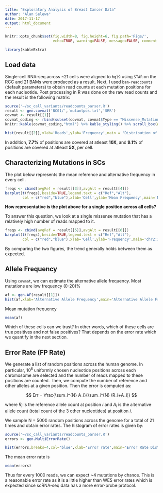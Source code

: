 ```yaml
---
title: "Exploratory Analysis of Breast Cancer Data"
author: "Alan Selewa"
date: 2017-11-17
output: html_document
---
```


```r
knitr::opts_chunk$set(fig.width=8, fig.height=6, fig.path='Figs/',
                      echo=TRUE, warning=FALSE, message=FALSE, comment = NA)
```

```r
library(kableExtra)
```

## Load data

Single-cell RNA-seq across ~21 cells were aligned to ``hg19`` using ``STAR`` on the RCC and 21 BAMs were produced as a result. Next, I used ``bam-readcounts`` (default parameters) to obtain read counts at each mutation positions for each nucleotide. Post processing in R was done on the raw read counts and the result is the following matrix:

```r
source('~/sc_call_variants/readcounts_parser.R')
result <- gen.covmat('BC01/','mutantpos.txt','SRR')
covmat <- result[[1]]
covmat_coding <- rbind(subset(covmat, covmat$Type == "Missense_Mutation"),subset(covmat, covmat$Type == "Silent"),subset(covmat, covmat$Type == "Splice_Site"))
knitr::kable(covmat_coding,"html") %>% kable_styling() %>% scroll_box(width="805px",height='400px')
```

```r
hist(result[[2]],xlab='Reads',ylab='Frequency',main = 'Distribution of Reads')
```


In addition, **7.7%** of positions are covered at atleast **10X**, and **9.1%** of positions are covered at atleast **5X**, per cell.


## Characterizing Mutations in SCs

The plot below represents the mean reference and alternative frequency in every cell.

```r
freqs <- cbind(avgRef = result[[3]],avgAlt = result[[4]])
barplot(t(freqs),beside=TRUE,legend.text = c("Ref","Alt"),
        col = c("red","blue"),xlab='Cell',ylab='Mean Frequency',main='Mean Ref and Alt Frequencies')
```

**How representative is the plot above for a single position across all cells?**

To answer this question, we look at a single missense mutation that has a relatively high number of reads mapped to it.

```r
freqs <- cbind(avgRef = result[[5]],avgAlt = result[[6]])
barplot(t(freqs),beside=TRUE,legend.text = c("Ref","Alt"),
        col = c("red","blue"),xlab='Cell',ylab='Frequency',main='chr2:178098042')
```

By comparing the two figures, the trend generally holds between them as expected.


## Allele Frequency

Using ``covmat``, we can estimate the alternative allele frequency. Most mutations are low frequency (0-20)%

```r
af <- gen.AF(result[[1]])
hist(af,xlab='Alternative Allele Frequency',main='Alternative Allele Freq Distribution')
```

Mean mutation frequency

```r
mean(af)
```

Which of these cells can we trust? In other words, which of these cells are true positives and not false positives? That 
depends on the error rate which we quantify in the next section.

## Error Rate (FP Rate)

We generate a list of random positions across the human genome. In particular, $10^6$ uniformly chosen nucleotide positions across each chromosome are selected and the number of reads mapped to these positions are counted. Then, we compute the number of reference and other alleles at a given position. Then the error is computed as:

$$ Err = \frac{\sum_i^{N} A_i}{\sum_i^{N} (R_i+A_i)} $$

where $R_i$ is the reference allele count at position $i$ and $A_i$ is the alternative allele count (total count of the 3 other nucleotides) at position $i$. 

We sample N = 5000 random positions across the genome for a total of 21 times and obtain error rates. The histogram of error rates is given by:
```r
source('~/sc_call_variants/readcounts_parser.R')
errors <- gen.MultiErrorRate()
```

```r
hist(errors,breaks=4,col='blue',xlab='Error rate',main='Error Rate Distribution (N=21)')
```

The mean error rate is
```r
mean(errors)
```

Thus for every 1000 reads, we can expect ~4 mutations by chance. This is a reasonable error rate as it is a little higher than WES error rates which is expected since scRNA-seq data has a more error-probe protocol.






